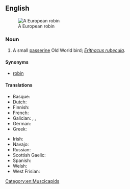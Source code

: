 ==English==
[[Image:Erithacus rubecula (Marek Szczepanek).jpg|thumb|A European robin]]

===Noun===
{{en-noun}}

# A small [[passerine]] Old World bird; ''[[Erithacus rubecula]]''.

====Synonyms====
* [[robin]]

====Translations====
{{trans-top|''Erithacus rubecula''}}
* Basque: {{t|eu|txantxangorri}}
* Dutch: {{t+|nl|roodborstje|n}}
* Finnish: {{t+|fi|punarinta}}
* French: {{t+|fr|rouge-gorge familier|m}}
* Galician: {{t+|gl|paporrubio|m}}, {{t+|gl|paporroibo|m}}, {{t+|gl|pisco|m}}
* German: {{t+|de|Rotkehlchen|n}}
* Greek: {{t+|el|κοκκινολαίμης|m}}
{{trans-mid}}
* Irish: {{t+|ga|spideog|f}}
* Navajo: {{t|nv|tó wónaanídę́ę́ʼ téél halchíʼí}}
* Russian: {{t+|ru|заря́нка|f}}
* Scottish Gaelic: {{t|gd|brù-dhearg|m}}
* Spanish: {{t|es|petirrojo europeo|m}}
* Welsh: {{t|cy|bronrhuddyn|m}}
* West Frisian: {{t+|fy|readboarstke|n}}
{{trans-bottom}}

[[Category:en:Muscicapids]]